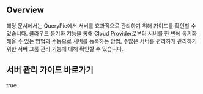 ## Overview
해당 문서에서는 QueryPie에서 서버를 효과적으로 관리하기 위해 가이드를 확인할 수 있습니다. 클라우드 동기화 기능을 통해 Cloud Provider로부터 서버를 한 번에 동기화 해올 수 있는 방법과 수동으로 서버를 등록하는 방법, 수많은 서버를 편리하게 관리하기 위한 서버 그룹 관리 기능에 대해 확인할 수 있습니다.

## 서버 관리 가이드 바로가기
true